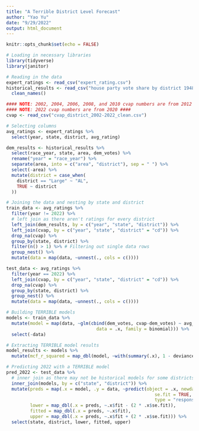```yaml
---
title: "A Terrible District Level Forecast"
author: "Yao Yu"
date: "9/29/2022"
output: html_document
---
```


```r
knitr::opts_chunk$set(echo = FALSE)

# Loading in necessary libraries
library(tidyverse)
library(janitor)

# Reading in the data
expert_ratings <- read_csv("expert_rating.csv")
historical_results <- read_csv("house party vote share by district 1948-2020.csv") %>% 
  clean_names()

#### NOTE: 2002, 2004, 2006, 2008, and 2010 cvap numbers are from 2012 ####
#### NOTE: 2022 cvap numbers are from 2020 ####
cvap <- read_csv("cvap_district_2002-2022_clean.csv")
```

```r
# Selecting columns
avg_ratings <- expert_ratings %>% 
  select(year, state, district, avg_rating)

dem_results <- historical_results %>% 
  select(race_year, state, area, dem_votes) %>% 
  rename("year" = "race_year") %>% 
  separate(area, into = c("area", "district"), sep = " ") %>% 
  select(-area) %>% 
  mutate(district = case_when(
    district == "Large" ~ "AL",
    TRUE ~ district
  ))

# Joining the data and nesting by state and district
train_data <- avg_ratings %>% 
  filter(year != 2022) %>% 
  # left join as there aren't ratings for every district
  left_join(dem_results, by = c("year", "state", "district")) %>% 
  left_join(cvap, by = c("year", "state", "district" = "cd")) %>% 
  drop_na(cvap) %>% 
  group_by(state, district) %>% 
  filter(n() > 1) %>% # Filtering out single data rows
  group_nest() %>% 
  mutate(data = map(data, ~unnest(., cols = c())))

test_data <- avg_ratings %>% 
  filter(year == 2022) %>% 
  left_join(cvap, by = c("year", "state", "district" = "cd")) %>% 
  drop_na(cvap) %>% 
  group_by(state, district) %>% 
  group_nest() %>% 
  mutate(data = map(data, ~unnest(., cols = c())))
```

```r
# Building TERRIBLE models
models <- train_data %>% 
  mutate(model = map(data, ~glm(cbind(dem_votes, cvap-dem_votes) ~ avg_rating, 
                                  data = .x, family = binomial))) %>% 
  select(-data)

# Extracting TERRIBLE model results
model_results <- models %>% 
  mutate(mcf_r_squared = map_dbl(model, ~with(summary(.x), 1 - deviance/null.deviance)))

# Predicting 2022 with a TERRIBLE model
pred_2022 <- test_data %>%
  # inner join as there may not be historical models for some districts
  inner_join(models, by = c("state", "district")) %>% 
  mutate(preds = map(.x = model, .y = data, ~predict(object = .x, newdata = as.data.frame(.y),
                                                        se.fit = TRUE,
                                                        type = "response")),
         lower = map_dbl(.x = preds, ~.x$fit - (2 * .x$se.fit)),
         fitted = map_dbl(.x = preds, ~.x$fit),
         upper = map_dbl(.x = preds, ~.x$fit + (2 * .x$se.fit))) %>%
  select(state, district, lower, fitted, upper)
```

